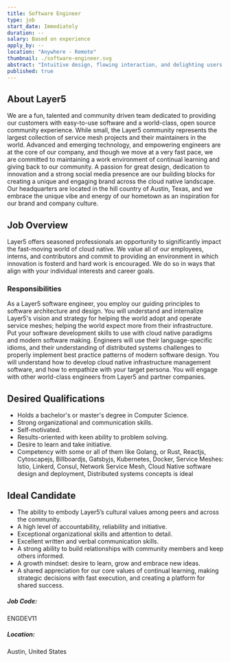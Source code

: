 ```yaml
---
title: Software Engineer
type: job
start_date: Immediately
duration: --
salary: Based on experience
apply_by: --
location: "Anywhere - Remote"
thumbnail: ./software-engineer.svg
abstract: "Intuitive design, flowing interaction, and delighting users are core components of the Layer5 user experience."
published: true
---
```




<CareerWrapper>
    <div className="body-sections">
        <h2 className="body-headers">About Layer5</h2>
        <p>
            We are a fun, talented and community driven team dedicated to providing our customers with easy-to-use software and a world-class,
            open source community experience. While small, the Layer5 community represents the largest collection of service mesh
            projects and their maintainers in the world. Advanced and emerging technology, and empowering engineers are at the core
            of our company, and though we move at a very fast pace, we are committed to maintaining a work environment of continual
            learning and giving back to our community. A passion for great design, dedication to innovation and a strong social media
            presence are our building blocks for creating a unique and engaging brand across the cloud native landscape. Our headquarters
            are located in the hill country of Austin, Texas, and we embrace the unique vibe and energy of our hometown as an inspiration
            for our brand and company culture.
        </p>
    </div>
    <div className="body-sections">
        <h2 className="body-headers">Job Overview</h2>
        <p>
            Layer5 offers seasoned professionals an opportunity to significantly impact the fast-moving world of cloud native. We value all
            of our employees, interns, and contributors and commit to providing an environment in which innovation is fosterd and hard work
            is encouraged. We do so in ways that align with your individual interests and career goals.
        </p>
        <h3>Responsibilities</h3>
        <p>
            As a Layer5 software engineer, you employ our guiding principles to software architecture and design. You will understand and
            internalize Layer5's vision and strategy for helping the world adopt and operate service meshes; helping the world expect more
            from their infrastructure. Put your software development skills to use with cloud native paradigms and modern software making.
            Engineers will use their language-specific idioms, and their understanding of distributed systems challenges to properly implement
            best practice patterns of modern software design. You will understand how to develop cloud native infrastructure management software,
            and how to empathize with your target persona. You will engage with other world-class engineers from Layer5 and partner companies.
        </p>
    </div>
    <div className="qualification-section body-sections">
        <Col $xs={12} $lg={6} className="qualification-col">
            <h2 className="body-headers">Desired Qualifications</h2>
            <ul>
                <li>Holds a bachelor's or master's degree in Computer Science.</li>
                <li>Strong organizational and communication skills.</li>
                <li>Self-motivated.</li>
                <li>Results-oriented with keen ability to problem solving.</li>
                <li>Desire to learn and take initiative.</li>
                <li>Competency with some or all of them like Golang, or Rust, Reactjs, Cytoscapejs, Billboardjs, Gatsbyjs, Kubernetes, Docker,
                    Service Meshes: Istio, Linkerd, Consul, Network Service Mesh, Cloud Native software design and deployment, Distributed systems concepts is ideal</li>
            </ul>
        </Col>
        <Col $xs={12} $lg={6} className="qualification-col">
            <h2 className="body-headers">Ideal Candidate</h2>
            <ul>
                <li>The ability to embody Layer5’s cultural values among peers and across the community.</li>
                <li>A high level of accountability, reliability and initiative.</li>
                <li>Exceptional organizational skills and attention to detail.</li>
                <li>Excellent written and verbal communication skills.</li>
                <li>A strong ability to build relationships with community members and keep others informed.</li>
                <li>A growth mindset: desire to learn, grow and embrace new ideas.</li>
                <li>A shared appreciation for our core values of continual learning, making strategic decisions with fast execution, and creating a platform for shared success.</li>
            </ul>
        </Col>
    </div>
    <div className="job-details-footer">
        <span>
            <h5>Job Code:</h5>
            <p>ENGDEV11</p>
        </span>
        <span>
            <h5>Location:</h5>
            <p>Austin, United States</p>
        </span>
    </div>
    <PositionApply />
</CareerWrapper>
